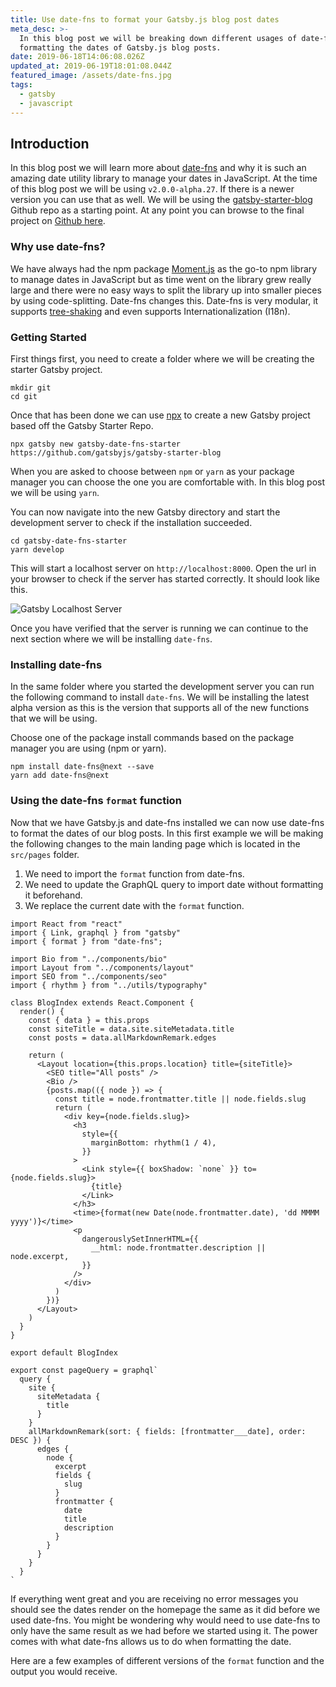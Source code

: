 ```yaml
---
title: Use date-fns to format your Gatsby.js blog post dates
meta_desc: >-
  In this blog post we will be breaking down different usages of date-fns by
  formatting the dates of Gatsby.js blog posts.
date: 2019-06-18T14:06:08.026Z
updated_at: 2019-06-19T18:01:08.044Z
featured_image: /assets/date-fns.jpg
tags:
  - gatsby
  - javascript
---
```

## Introduction

In this blog post we will learn more about [date-fns](https://date-fns.org) and why it is such an amazing date utility library to manage your dates in JavaScript. At the time of this blog post we will be using `v2.0.0-alpha.27`. If there is a newer version you can use that as well. We will be using the [gatsby-starter-blog](https://github.com/gatsbyjs/gatsby-starter-blog) Github repo as a starting point. At any point you can browse to the final project on [Github here](https://github.com/Asjas/gatsby-date-fns-starter).

### Why use date-fns?

We have always had the npm package [Moment.js](https://momentjs.com/) as the go-to npm library to manage dates in JavaScript but as time went on the library grew really large and there were no easy ways to split the library up into smaller pieces by using code-splitting. Date-fns changes this. Date-fns is very modular, it supports [tree-shaking](https://webpack.js.org/guides/tree-shaking/) and even supports Internationalization (I18n).

### Getting Started

First things first, you need to create a folder where we will be creating the starter Gatsby project. 

```sh:title=/
mkdir git
cd git
```

Once that has been done we can use [npx](https://www.bram.us/2017/07/15/introducing-npx-an-npm-package-runner/) to create a new Gatsby project based off the Gatsby Starter Repo.

```sh:title=/git/
npx gatsby new gatsby-date-fns-starter https://github.com/gatsbyjs/gatsby-starter-blog
```

When you are asked to choose between `npm` or `yarn` as your package manager you can choose the one you are comfortable with. In this blog post we will be using `yarn`.

You can now navigate into the new Gatsby directory and start the development server to check if the installation succeeded.

```sh:title=/git/
cd gatsby-date-fns-starter
yarn develop
```

This will start a localhost server on `http://localhost:8000`. Open the url in your browser to check if the server has started correctly. It should look like this.

![Gatsby Localhost Server](/static/gatsby-starter-localhost.jpg)

Once you have verified that the server is running we can continue to the next section where we will be installing `date-fns`.

### Installing date-fns

In the same folder where you started the development server you can run the following command to install `date-fns`. We will be installing the latest alpha version as this is the version that supports all of the new functions that we will be using. 

Choose one of the package install commands based on the package manager you are using (npm or yarn).

```sh:title=/git/gatsby-date-fns-starter
npm install date-fns@next --save
yarn add date-fns@next
```

### Using the date-fns `format` function

Now that we have Gatsby.js and date-fns installed we can now use date-fns to format the dates of our blog posts. In this first example we will be making the following changes to the main landing page which is located in the `src/pages` folder.

1. We need to import the `format` function from date-fns.
2. We need to update the GraphQL query to import date without formatting it beforehand.
3. We replace the current date with the `format` function.

```jsx:title=src/pages/index.js{3,35,68}
import React from "react"
import { Link, graphql } from "gatsby"
import { format } from "date-fns";

import Bio from "../components/bio"
import Layout from "../components/layout"
import SEO from "../components/seo"
import { rhythm } from "../utils/typography"

class BlogIndex extends React.Component {
  render() {
    const { data } = this.props
    const siteTitle = data.site.siteMetadata.title
    const posts = data.allMarkdownRemark.edges

    return (
      <Layout location={this.props.location} title={siteTitle}>
        <SEO title="All posts" />
        <Bio />
        {posts.map(({ node }) => {
          const title = node.frontmatter.title || node.fields.slug
          return (
            <div key={node.fields.slug}>
              <h3
                style={{
                  marginBottom: rhythm(1 / 4),
                }}
              >
                <Link style={{ boxShadow: `none` }} to={node.fields.slug}>
                  {title}
                </Link>
              </h3>
              <time>{format(new Date(node.frontmatter.date), 'dd MMMM yyyy')}</time>
              <p
                dangerouslySetInnerHTML={{
                  __html: node.frontmatter.description || node.excerpt,
                }}
              />
            </div>
          )
        })}
      </Layout>
    )
  }
}

export default BlogIndex

export const pageQuery = graphql`
  query {
    site {
      siteMetadata {
        title
      }
    }
    allMarkdownRemark(sort: { fields: [frontmatter___date], order: DESC }) {
      edges {
        node {
          excerpt
          fields {
            slug
          }
          frontmatter {
            date
            title
            description
          }
        }
      }
    }
  }
`
```

If everything went great and you are receiving no error messages you should see the dates render on the homepage the same as it did before we used date-fns. You might be wondering why would need to use date-fns to only have the same result as we had before we started using it. The power comes with what date-fns allows us to do when formatting the date.

Here are a few examples of different versions of the `format` function and the output you would receive.

```js:title=index.js

```
